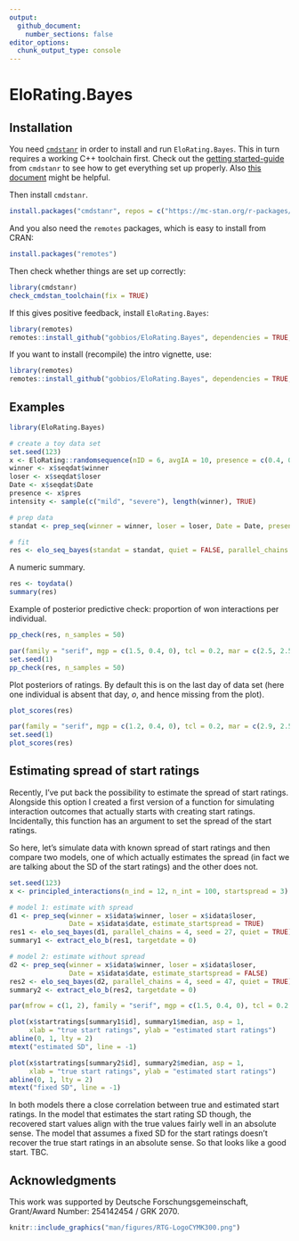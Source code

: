 ```yaml
---
output: 
  github_document:
    number_sections: false
editor_options: 
  chunk_output_type: console
---
```


<!-- README.md is generated from README.Rmd. Please edit README.Rmd and run devtools::build_readme() -->
# EloRating.Bayes

## Installation

You need [`cmdstanr`](https://mc-stan.org/cmdstanr/) in order to install and run `EloRating.Bayes`. 
This in turn requires a working C++ toolchain first. 
Check out the [getting started-guide](https://mc-stan.org/cmdstanr/articles/cmdstanr.html) from `cmdstanr` to see how to get everything set up properly. 
Also [this document](https://mc-stan.org/docs/cmdstan-guide/cmdstan-installation.html#cpp-toolchain) might be helpful.

Then install `cmdstanr`.

```r
install.packages("cmdstanr", repos = c("https://mc-stan.org/r-packages/", getOption("repos")))
```

And you also need the `remotes` packages, which is easy to install from CRAN:

```r
install.packages("remotes")
```


Then check whether things are set up correctly:

```r
library(cmdstanr)
check_cmdstan_toolchain(fix = TRUE)
```

If this gives positive feedback, install `EloRating.Bayes`:

```r
library(remotes)
remotes::install_github("gobbios/EloRating.Bayes", dependencies = TRUE, build_vignettes = FALSE)
```


If you want to install (recompile) the intro vignette, use:

```r
library(remotes)
remotes::install_github("gobbios/EloRating.Bayes", dependencies = TRUE, build_vignettes = TRUE)
```


## Examples

```r
library(EloRating.Bayes)
```


```r
# create a toy data set
set.seed(123)
x <- EloRating::randomsequence(nID = 6, avgIA = 10, presence = c(0.4, 0.4))
winner <- x$seqdat$winner
loser <- x$seqdat$loser
Date <- x$seqdat$Date
presence <- x$pres
intensity <- sample(c("mild", "severe"), length(winner), TRUE)

# prep data
standat <- prep_seq(winner = winner, loser = loser, Date = Date, presence = presence, intensity = intensity)

# fit 
res <- elo_seq_bayes(standat = standat, quiet = FALSE, parallel_chains = 4, seed = 1)
```

A numeric summary.

```r
res <- toydata()
summary(res)
```

Example of posterior predictive check: proportion of won interactions per individual.

```r
pp_check(res, n_samples = 50)
```

```r
par(family = "serif", mgp = c(1.5, 0.4, 0), tcl = 0.2, mar = c(2.5, 2.5, 1.5, 0.5))
set.seed(1)
pp_check(res, n_samples = 50)
```

Plot posteriors of ratings. By default this is on the last day of data set (here one individual is absent that day, *o*, and hence missing from the plot).

```r
plot_scores(res)
```

```r
par(family = "serif", mgp = c(1.2, 0.4, 0), tcl = 0.2, mar = c(2.9, 2.5, 1.5, 0.5))
set.seed(1)
plot_scores(res)
```

## Estimating spread of start ratings

Recently, I've put back the possibility to estimate the spread of start ratings. 
Alongside this option I created a first version of a function for simulating interaction outcomes that actually starts with creating start ratings.
Incidentally, this function has an argument to set the spread of the start ratings.

So here, let's simulate data with known spread of start ratings and then compare two models, one of which actually estimates the spread (in fact we are talking about the SD of the start ratings) and the other does not.


```r
set.seed(123)
x <- principled_interactions(n_ind = 12, n_int = 100, startspread = 3)

# model 1: estimate with spread
d1 <- prep_seq(winner = x$idata$winner, loser = x$idata$loser, 
               Date = x$idata$date, estimate_startspread = TRUE)
res1 <- elo_seq_bayes(d1, parallel_chains = 4, seed = 27, quiet = TRUE)
summary1 <- extract_elo_b(res1, targetdate = 0)

# model 2: estimate without spread
d2 <- prep_seq(winner = x$idata$winner, loser = x$idata$loser,
               Date = x$idata$date, estimate_startspread = FALSE)
res2 <- elo_seq_bayes(d2, parallel_chains = 4, seed = 47, quiet = TRUE)
summary2 <- extract_elo_b(res2, targetdate = 0)
```

```r
par(mfrow = c(1, 2), family = "serif", mgp = c(1.5, 0.4, 0), tcl = 0.2, mar = c(2.5, 2.5, 1.5, 0.5))

plot(x$startratings[summary1$id], summary1$median, asp = 1,
     xlab = "true start ratings", ylab = "estimated start ratings")
abline(0, 1, lty = 2)
mtext("estimated SD", line = -1)

plot(x$startratings[summary2$id], summary2$median, asp = 1,
     xlab = "true start ratings", ylab = "estimated start ratings")
abline(0, 1, lty = 2)
mtext("fixed SD", line = -1)
```


In both models there a close correlation between true and estimated start ratings. 
In the model that estimates the start rating SD though, the recovered start values align with the true values fairly well in an absolute sense.
The model that assumes a fixed SD for the start ratings doesn't recover the true start ratings in an absolute sense.
So that looks like a good start. 
TBC.


## Acknowledgments

This work was supported by Deutsche Forschungsgemeinschaft, Grant/Award Number: 254142454 / GRK 2070.

```r
knitr::include_graphics("man/figures/RTG-LogoCYMK300.png")
```
